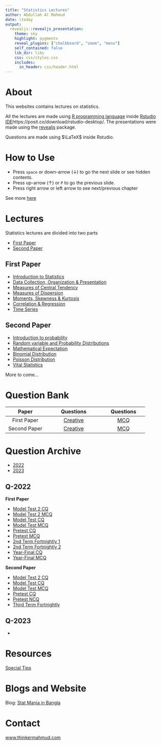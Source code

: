 ```yaml
---
title: "Statistics Lectures"
author: Abdullah Al Mahmud
date: \today
output: 
  revealjs::revealjs_presentation:
    theme: sky
    highlight: pygments
    reveal_plugins: ["chalkboard", "zoom", "menu"]
    self_contained: false
    lib_dir: libs
    css: css/styles.css 
    includes:
      in_header: css/header.html
---
```


# About

This websites contains lectures on statistics. 

All the lectures are made using [R programming language](https://www.r-project.org/) inside [Rstudio IDE]()https://posit.co/download/rstudio-desktop/. The presentations were made using the [revealjs](https://revealjs.com/) package. 

Questions are made using $\LaTeX$ inside Rstudio. 

# How to Use

- Press `space` or down-arrow ($\downarrow$) to go the next slide or see hidden contents.
- Press up-arrow ($\uparrow$) or `P` to go the previous slide.
- Press right arrow or left arrow to see next/previous chapter

See more [here](https://defkey.com/reveal-js-shortcuts)

# Lectures

Statistics lectures are divided into two parts

- [First Paper](#/first-paper)
- [Second Paper](#/second-paper)

## First Paper

- [Introduction to Statistics](slide/01-probability-intro.html)
- [Data Collection, Organization & Presentation](slide/02-data-collection-organization-presentation.html)
- [Measures of Central Tendency](slide/03-central-tendency.html)
- [Measures of Dispersion](slide/04-dispersion.html)
- [Moments, Skewness & Kurtosis](slide/05-moments-skewness-kurtosis.html)
- [Correlation & Regression](slide/06-correlation-regression.html)
- [Time Series](slide/07-time_series.html)

## Second Paper

- [ Introduction to probability](slide/01-probability-intro.html)
- [Random variable and Probability Distributions](slide/02-random-variable.html)
- [Mathematical Expectation](slide/03-expectation.html)
- [Binomial Distribution](slide/04-binomial_dist.html)
- [Poisson Distribution](slide/05-poisson_dist.html)
- [Vital Statistics](slide/09-vital-stat.html)

More to come...

# Question Bank

| Paper        |  Questions        |          Questions |
|:------------:|:------------------:|:-------------:|
|  First Paper  |      [Creative](question/bank/stat1_cqbank.pdf)      |    [MCQ](question/bank/stat1_mcq_bank.pdf)   |
| Second Paper |      [Creative](question/bank/stat2_cqbank.pdf)      |    [MCQ](question/bank/stat2_mcq_bank.pdf)   |

# Question Archive

- [2022](#/q-2022)
- [2023](#/q-2023)

## Q-2022

<div class="container">
<div class="col">
**First Paper**

- [Model Test 2 CQ](question/2022/stat1_hsc_model_test2_2022.pdf)
- [Model Test 2 MCQ](question/2022/stat1_hsc_model_test2_mcq_2022.pdf)
- [Model Test CQ](question/2022/stat1_model_test_cq_2022.pdf)
- [Model Test MCQ](question/2022/stat1_model_test_mcq_2022.pdf)
- [Pretest CQ](question/2022/stat1_pretest_2022.pdf)
- [Pretest MCQ](question/2022/stat1_pretest_mcq_2022.pdf)
- [2nd Term Fortnightly 1](question/2022/stat1_t2_f1_2022.pdf)
- [2nd Term Fortnightly 2](question/2022/stat1_t2_f2_20222.pdf)
- [Year-Final CQ](question/2022/stat1_yr_final_2022.pdf)
- [Year-Final MCQ](question/2022/stat1_yr_final_mcq_2022.pdf)
</div>
<div class="col">
**Second Paper**

- [Model Test 2 CQ](question/2022/stat2_hsc_model_test2_cq2022.pdf)
- [Model Test CQ](question/2022/stat2_model_test_cq_2022.pdf)
- [Model Test MCQ](question/2022/stat2_model_test_mcq_2022.pdf)
- [Pretest CQ](question/2022/stat2_pretest_cq_2022.pdf)
- [Pretest NCQ](question/2022/stat2_pretest_mcq_2022.pdf)
- [Third Term Fortnightly](question/2022/stat2_t3_f1_2022.pdf)
</div>
</div>

## Q-2023

- []()

# Resources

[Special Tips](slide/stat2_tips.html)

# Blogs and Website

Blog: [Stat Mania in Bangla](https://www.statmania.info)


# Contact

[www.thinkermahmud.com](https://www.thinkermahmud.com)

